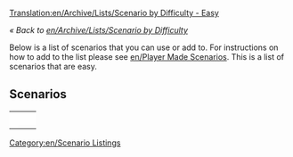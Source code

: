 [[Translation:en/Archive/Lists/Scenario by Difficulty - Easy]]

''« Back to [[en/Archive/Lists/Scenario by Difficulty]]''

[[Category:en/Scenario Listings]]

Below is a list of scenarios that you can use or add to. For instructions on how to add to the list please see [[en/Player Made Scenarios]]. This is a list of scenarios that are easy.

==Scenarios==

{|
|-
|style="border:none;background:white"|
{{en/Scenario/Italy}}

|style="border:none;background:white"|
{{en/Scenario/Florida}}

|style="border:none;background:white"|
{{en/Scenario/Kloof}}

|-
|style="border:none;background:white"|
{{en/Scenario/A Mars Odyssey}}

|style="border:none;background:white"|
{{en/Scenario/United Kingdom}}

|style="border:none;background:white"|
{{en/Scenario/New Industries 2}}

|-
|style="border:none;background:white"|
{{en/Scenario/Arctic Industrial 2007}}

|style="border:none;background:white"|
{{en/Scenario/CarstsMonsterScenario v3}}

|style="border:none;background:white"|
{{en/Scenario/CarstsTrainingScenario v3}}

|-
|style="border:none;background:white"|
{{en/Scenario/Malta}}

|style="border:none;background:white"|
{{en/Scenario/Whistler}}

|style="border:none;background:white"|
{{en/Scenario/Flevoland}}

|-
|style="border:none;background:white"|
{{en/Scenario/Fractal Landscape}}

|}
